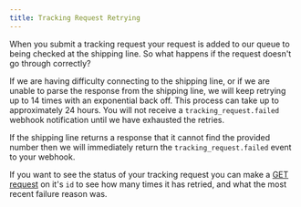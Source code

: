 ```yaml
---
title: Tracking Request Retrying
---
```


When you submit a tracking request your request is added to our queue to being checked at the shipping line. So what happens if the request doesn't go through correctly?

If we are having difficulty connecting to the shipping line, or if we are unable to parse the response from the shipping line, we will keep retrying up to 14 times with an exponential back off. This process can take up to approximately 24 hours. You will not receive a `tracking_request.failed` webhook notification until we have exhausted the retries.

If the shipping line returns a response that it cannot find the provided number then we will immediately return the `tracking_request.failed` event to your webhook.

If you want to see the status of your tracking request you can make a [GET request](/api-docs/api-reference/tracking-requests/get-a-single-tracking-request) on it's `id` to see how many times it has retried, and what the most recent failure reason was.